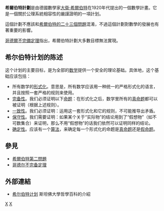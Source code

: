 {{Unreferenced|time=2020-01-28T11:15:35+00:00}}
'''希爾伯特計劃'''是由德國數學家[[大卫·希尔伯特|大衛‧希爾伯特]]在1920年代提出的一個數學計畫。它是一個關於公理系統相容性的嚴謹證明的一項計划。

這個計劃不應該和[[希尔伯特的23个问题|希爾伯特的二十三個問題]]混淆，不過這個計劃對數學的發展也有著重要的影響。

[[哥德爾不完備定理|哥德爾不完備定理]]指出，希爾伯特計劃大多數目標無法實現。

==希尔伯特计划的陈述==

这个计划的主要目标，是为全部的[[数学|数学]]提供一个安全的理论基础。具体地，这个基础应该包括：

* 所有数学的[[形式系統|形式化]]。意思是，所有数学应该用一种统一的严格形式化的语言，并且按照一套严格的规则来使用。
* [[完备性|完备性]]。我们必须证明以下[[命题|命题]]：在形式化之后，数学里所有的[[真命题|真命题]]都可以被证明（根据上述规则）。
* [[一致性_(邏輯)|一致性]]。我们必须证明：运用这一套形式化和它的规则，不可能推导出矛盾。
* [[保守性|保守性]]。我们需要证明：如果某个关于“实际物”的结论用到了“假想物”（如不可数集合）来证明，那么不用“假想物”的话我们依然可以证明同样的结论。
* [[确定性|确定性]]。应该有一个[[算法|算法]]，来确定每一个形式化的命题是[[真命题|真命题]]还是[[假命题|假命题]]。

== 參見 ==
*[[希爾伯特第二問題|希爾伯特第二問題]]
*[[哥德尔不完备定理|哥德尔不完备定理]]

== 外部連結 ==

*[http://plato.stanford.edu/entries/hilbert-program/ 希尔伯特计划] {{Wayback|url=http://plato.stanford.edu/entries/hilbert-program/ |date=20190522034203 }} 斯坦佛大學哲學百科的介紹

[[Category:知識論|X]]
[[Category:数理逻辑|X]]